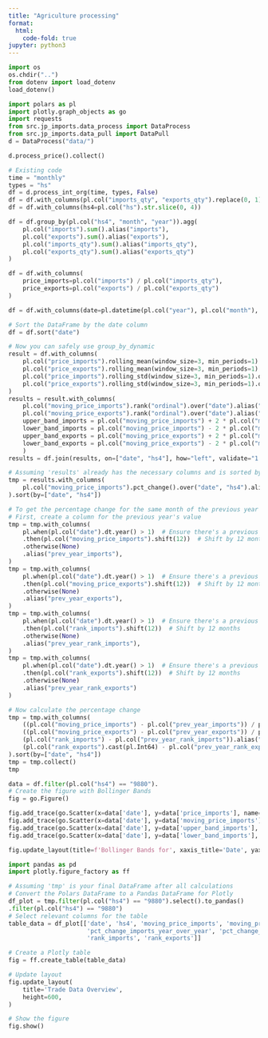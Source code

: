 ```yaml
---
title: "Agriculture processing"
format:
  html:
    code-fold: true
jupyter: python3
---
```


```python
import os
os.chdir("..")
from dotenv import load_dotenv
load_dotenv()
```

```python
import polars as pl
import plotly.graph_objects as go
import requests
from src.jp_imports.data_process import DataProcess
from src.jp_imports.data_pull import DataPull
d = DataProcess("data/")
```

```python
d.process_price().collect()
```


```python
# Existing code
time = "monthly"
types = "hs"
df = d.process_int_org(time, types, False)
df = df.with_columns(pl.col("imports_qty", "exports_qty").replace(0, 1))
df = df.with_columns(hs4=pl.col("hs").str.slice(0, 4))

df = df.group_by(pl.col("hs4", "month", "year")).agg(
    pl.col("imports").sum().alias("imports"),
    pl.col("exports").sum().alias("exports"), 
    pl.col("imports_qty").sum().alias("imports_qty"), 
    pl.col("exports_qty").sum().alias("exports_qty")
)

df = df.with_columns(
    price_imports=pl.col("imports") / pl.col("imports_qty"),
    price_exports=pl.col("exports") / pl.col("exports_qty")
)

df = df.with_columns(date=pl.datetime(pl.col("year"), pl.col("month"), 1))

# Sort the DataFrame by the date column
df = df.sort("date")

# Now you can safely use group_by_dynamic
result = df.with_columns(
    pl.col("price_imports").rolling_mean(window_size=3, min_periods=1).over("hs4").alias("moving_price_imports"),
    pl.col("price_exports").rolling_mean(window_size=3, min_periods=1).over("hs4").alias("moving_price_exports"), 
    pl.col("price_imports").rolling_std(window_size=3, min_periods=1).over("hs4").alias("moving_price_imports_std"),
    pl.col("price_exports").rolling_std(window_size=3, min_periods=1).over("hs4").alias("moving_price_exports_std"), 
)
results = result.with_columns(
    pl.col("moving_price_imports").rank("ordinal").over("date").alias("rank_imports").cast(pl.Int64), 
    pl.col("moving_price_exports").rank("ordinal").over("date").alias("rank_exports").cast(pl.Int64),
    upper_band_imports = pl.col("moving_price_imports") + 2 * pl.col("moving_price_imports_std"),
    lower_band_imports = pl.col("moving_price_imports") - 2 * pl.col("moving_price_imports_std"),
    upper_band_exports = pl.col("moving_price_exports") + 2 * pl.col("moving_price_exports_std"),
    lower_band_exports = pl.col("moving_price_exports") - 2 * pl.col("moving_price_exports_std"),
    )
results = df.join(results, on=["date", "hs4"], how="left", validate="1:1")

# Assuming 'results' already has the necessary columns and is sorted by date and hs4
tmp = results.with_columns(
    pl.col("moving_price_imports").pct_change().over("date", "hs4").alias("pct_change_imports")
).sort(by=["date", "hs4"])

# To get the percentage change for the same month of the previous year
# First, create a column for the previous year's value
tmp = tmp.with_columns(
    pl.when(pl.col("date").dt.year() > 1)  # Ensure there's a previous year to compare
    .then(pl.col("moving_price_imports").shift(12))  # Shift by 12 months
    .otherwise(None)
    .alias("prev_year_imports"), 
)
tmp = tmp.with_columns(
    pl.when(pl.col("date").dt.year() > 1)  # Ensure there's a previous year to compare
    .then(pl.col("moving_price_exports").shift(12))  # Shift by 12 months
    .otherwise(None)
    .alias("prev_year_exports"), 
)
tmp = tmp.with_columns(
    pl.when(pl.col("date").dt.year() > 1)  # Ensure there's a previous year to compare
    .then(pl.col("rank_imports").shift(12))  # Shift by 12 months
    .otherwise(None)
    .alias("prev_year_rank_imports"), 
)
tmp = tmp.with_columns(
    pl.when(pl.col("date").dt.year() > 1)  # Ensure there's a previous year to compare
    .then(pl.col("rank_exports").shift(12))  # Shift by 12 months
    .otherwise(None)
    .alias("prev_year_rank_exports") 
)

# Now calculate the percentage change
tmp = tmp.with_columns(
    ((pl.col("moving_price_imports") - pl.col("prev_year_imports")) / pl.col("prev_year_imports")).alias("pct_change_imports_year_over_year"),
    ((pl.col("moving_price_exports") - pl.col("prev_year_exports")) / pl.col("prev_year_exports")).alias("pct_change_exports_year_over_year"),
    (pl.col("rank_imports") - pl.col("prev_year_rank_imports")).alias("rank_imports_change_year_over_year"),
    (pl.col("rank_exports").cast(pl.Int64) - pl.col("prev_year_rank_exports").cast(pl.Int64)).alias("rank_exports_change_year_over_year")
).sort(by=["date", "hs4"])
tmp = tmp.collect()
tmp
```

```python
data = df.filter(pl.col("hs4") == "9880").
# Create the figure with Bollinger Bands
fig = go.Figure()

fig.add_trace(go.Scatter(x=data['date'], y=data['price_imports'], name='Value Growth'))
fig.add_trace(go.Scatter(x=data['date'], y=data['moving_price_imports'], name='Mean'))
fig.add_trace(go.Scatter(x=data['date'], y=data['upper_band_imports'], name='Upper'))
fig.add_trace(go.Scatter(x=data['date'], y=data['lower_band_imports'], name='Lower'))

fig.update_layout(title=f'Bollinger Bands for', xaxis_title='Date', yaxis_title='Value')
```

```python
import pandas as pd
import plotly.figure_factory as ff

# Assuming 'tmp' is your final DataFrame after all calculations
# Convert the Polars DataFrame to a Pandas DataFrame for Plotly
df_plot = tmp.filter(pl.col("hs4") == "9880").select().to_pandas()
.filter(pl.col("hs4") == "9880")
# Select relevant columns for the table
table_data = df_plot[['date', 'hs4', 'moving_price_imports', 'moving_price_exports',
                      'pct_change_imports_year_over_year', 'pct_change_exports_year_over_year',
                      'rank_imports', 'rank_exports']]

# Create a Plotly table
fig = ff.create_table(table_data)

# Update layout
fig.update_layout(
    title='Trade Data Overview',
    height=600,
)

# Show the figure
fig.show()
```